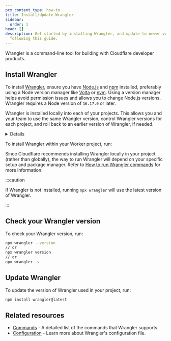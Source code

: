 ```yaml
---
pcx_content_type: how-to
title: Install/Update Wrangler
sidebar:
  order: 1
head: []
description: Get started by installing Wrangler, and update to newer versions by
  following this guide.
---
```



Wrangler is a command-line tool for building with Cloudflare developer products.

## Install Wrangler

To install [Wrangler](https://github.com/cloudflare/workers-sdk/tree/main/packages/wrangler), ensure you have [Node.js](https://nodejs.org/en/) and [npm](https://docs.npmjs.com/getting-started) installed, preferably using a Node version manager like [Volta](https://volta.sh/) or [nvm](https://github.com/nvm-sh/nvm). Using a version manager helps avoid permission issues and allows you to change Node.js versions. Wrangler requires a Node version of `16.17.0` or later.

Wrangler is installed locally into each of your projects. This allows you and your team to use the same Wrangler version, control Wrangler versions for each project, and roll back to an earlier version of Wrangler, if needed.


<Details header="Wrangler System Requirements">

Wrangler supports the [Current, Active, and Maintenance](https://nodejs.org/en/about/previous-releases) versions of Node.js. We aim not to break older versions of Node.js, but occasionally will due to features that are unavailable in older version of Node.js or security patches.

For most Wrangler features to work, your operating system needs to support `workerd`, the open source Cloudflare Workers runtime. `workerd`'s OS support policy is listed in it's [GitHub README](https://github.com/cloudflare/workerd?tab=readme-ov-file#running-workerd).

</Details>


To install Wrangler within your Worker project, run:

<Render file="install_wrangler" />

Since Cloudflare recommends installing Wrangler locally in your project (rather than globally), the way to run Wrangler will depend on your specific setup and package manager. Refer to [How to run Wrangler commands](/workers/wrangler/commands/#how-to-run-wrangler-commands) for more information.

:::caution

If Wrangler is not installed, running `npx wrangler` will use the latest version of Wrangler.

:::

## Check your Wrangler version

To check your Wrangler version, run:

```sh
npx wrangler --version
// or
npx wrangler version
// or
npx wrangler -v
```

## Update Wrangler

To update the version of Wrangler used in your project, run:

```sh
npm install wrangler@latest
```

## Related resources

- [Commands](/workers/wrangler/commands/) - A detailed list of the commands that Wrangler supports.
- [Configuration](/workers/wrangler/configuration/) - Learn more about Wrangler's configuration file.
